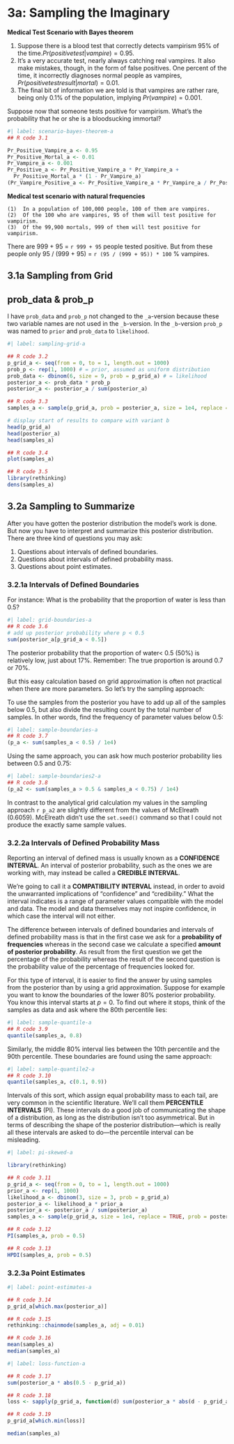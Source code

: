 # 3a: Sampling the Imaginary

**Medical Test Scenario with Bayes theorem**

1.  Suppose there is a blood test that correctly detects vampirism 95%
    of the time.$Pr(positivetest|vampire) = 0.95$.
2.  It's a very accurate test, nearly always catching real vampires. It
    also make mistakes, though, in the form of false positives. One
    percent of the time, it incorrectly diagnoses normal people as
    vampires, $Pr(positive test result| mortal) = 0.01$.
3.  The final bit of information we are told is that vampires are rather
    rare, being only 0.1% of the population, implying
    $Pr(vampire) = 0.001$.

Suppose now that someone tests positive for vampirism. What's the
probability that he or she is a bloodsucking immortal?

```r
#| label: scenario-bayes-theorem-a
## R code 3.1

Pr_Positive_Vampire_a <- 0.95
Pr_Positive_Mortal_a <- 0.01
Pr_Vampire_a <- 0.001
Pr_Positive_a <- Pr_Positive_Vampire_a * Pr_Vampire_a +
  Pr_Positive_Mortal_a * (1 - Pr_Vampire_a)
(Pr_Vampire_Positive_a <- Pr_Positive_Vampire_a * Pr_Vampire_a / Pr_Positive_a)
```

**Medical test scenario with natural frequencies**

```         
(1)  In a population of 100,000 people, 100 of them are vampires.
(2)  Of the 100 who are vampires, 95 of them will test positive for vampirism.
(3)  Of the 99,900 mortals, 999 of them will test positive for vampirism.
```

There are 999 + 95 = `r 999 + 95` people tested positive. But from these
people only 95 / (999 + 95) = `r (95 / (999 + 95)) * 100` % vampires.

## 3.1a Sampling from Grid

::: callout-note
## prob_data & prob_p

I have `prob_data` and `prob_p` not changed to the `_a`-version because
these two variable names are not used in the `_b`-version. In the
`_b`-version `prob_p` was named to `prior` and `prob_data` to
`likelihood`.
:::

```r
#| label: sampling-grid-a

## R code 3.2
p_grid_a <- seq(from = 0, to = 1, length.out = 1000)
prob_p <- rep(1, 1000) # = prior, assumed as uniform distribution
prob_data <- dbinom(6, size = 9, prob = p_grid_a) # = likelihood
posterior_a <- prob_data * prob_p
posterior_a <- posterior_a / sum(posterior_a)

## R code 3.3
samples_a <- sample(p_grid_a, prob = posterior_a, size = 1e4, replace = TRUE)

# display start of results to compare with variant b
head(p_grid_a)
head(posterior_a)
head(samples_a)

## R code 3.4
plot(samples_a)

## R code 3.5
library(rethinking)
dens(samples_a)
```

## 3.2a Sampling to Summarize

After you have gotten the posterior distribution the model's work is
done. But now you have to interpret and summarize this posterior
distribution. There are three kind of questions you may ask:

1.  Questions about intervals of defined boundaries.
2.  Questions about intervals of defined probability mass.
3.  Questions about point estimates.

### 3.2.1a Intervals of Defined Boundaries

For instance: What is the probability that the proportion of water is
less than 0.5?

```r
#| label: grid-boundaries-a
## R code 3.6
# add up posterior probability where p < 0.5
sum(posterior_a[p_grid_a < 0.5])
```

The posterior probability that the proportion of water\< 0.5 (50%) is
relatively low, just about 17%. Remember: The true proportion is around
0.7 or 70%.

But this easy calculation based on grid approximation is often not
practical when there are more parameters. So let's try the sampling
approach:

To use the samples from the posterior you have to add up all of the
samples below 0.5, but also divide the resulting count by the total
number of samples. In other words, find the frequency of parameter
values below 0.5:

```r
#| label: sample-boundaries-a
## R code 3.7
(p_a <- sum(samples_a < 0.5) / 1e4)
```

Using the same approach, you can ask how much posterior probability lies
between 0.5 and 0.75:

```r
#| label: sample-boundaries2-a
## R code 3.8
(p_a2 <- sum(samples_a > 0.5 & samples_a < 0.75) / 1e4)
```

In contrast to the analytical grid calculation my values in the sampling
approach `r p_a2` are slightly different from the values of McElreath
(0.6059). McElreath didn't use the `set.seed()` command so that I could
not produce the exactly same sample values.

### 3.2.2a Intervals of Defined Probability Mass

Reporting an interval of defined mass is usually known as a **CONFIDENCE
INTERVAL**. An interval of posterior probability, such as the ones we
are working with, may instead be called a **CREDIBLE INTERVAL**.

We're going to call it a **COMPATIBILITY INTERVAL** instead, in order to
avoid the unwarranted implications of "confidence" and "credibility."
What the interval indicates is a range of parameter values compatible
with the model and data. The model and data themselves may not inspire
confidence, in which case the interval will not either.

The difference between intervals of defined boundaries and intervals of
defined probability mass is that in the first case we ask for a
**probability of frequencies** whereas in the second case we calculate a
specified **amount of posterior probability**. As result from the first
question we get the percentage of the probability whereas the result of
the second question is the probability value of the percentage of
frequencies looked for.

For this type of interval, it is easier to find the answer by using
samples from the posterior than by using a grid approximation. Suppose
for example you want to know the boundaries of the lower 80% posterior
probability. You know this interval starts at $p = 0$. To find out where
it stops, think of the samples as data and ask where the 80th percentile
lies:

```r
#| label: sample-quantile-a
## R code 3.9
quantile(samples_a, 0.8)
```

Similarly, the middle 80% interval lies between the 10th percentile and
the 90th percentile. These boundaries are found using the same approach:

```r
#| label: sample-quantile2-a
## R code 3.10
quantile(samples_a, c(0.1, 0.9))
```

Intervals of this sort, which assign equal probability mass to each
tail, are very common in the scientific literature. We'll call them
**PERCENTILE INTERVALS** (PI). These intervals do a good job of
communicating the shape of a distribution, as long as the distribution
isn't too asymmetrical. But in terms of describing the shape of the
posterior distribution---which is really all these intervals are asked
to do---the percentile interval can be misleading.

```r
#| label: pi-skewed-a

library(rethinking)

## R code 3.11
p_grid_a <- seq(from = 0, to = 1, length.out = 1000)
prior_a <- rep(1, 1000)
likelihood_a <- dbinom(3, size = 3, prob = p_grid_a)
posterior_a <- likelihood_a * prior_a
posterior_a <- posterior_a / sum(posterior_a)
samples_a <- sample(p_grid_a, size = 1e4, replace = TRUE, prob = posterior_a)

## R code 3.12
PI(samples_a, prob = 0.5)

## R code 3.13
HPDI(samples_a, prob = 0.5)
```

### 3.2.3a Point Estimates

```r
#| label: point-estimates-a

## R code 3.14
p_grid_a[which.max(posterior_a)]

## R code 3.15
rethinking::chainmode(samples_a, adj = 0.01)

## R code 3.16
mean(samples_a)
median(samples_a)


```

```r
#| label: loss-function-a

## R code 3.17
sum(posterior_a * abs(0.5 - p_grid_a))

## R code 3.18
loss <- sapply(p_grid_a, function(d) sum(posterior_a * abs(d - p_grid_a)))

## R code 3.19
p_grid_a[which.min(loss)]

median(samples_a)
```
